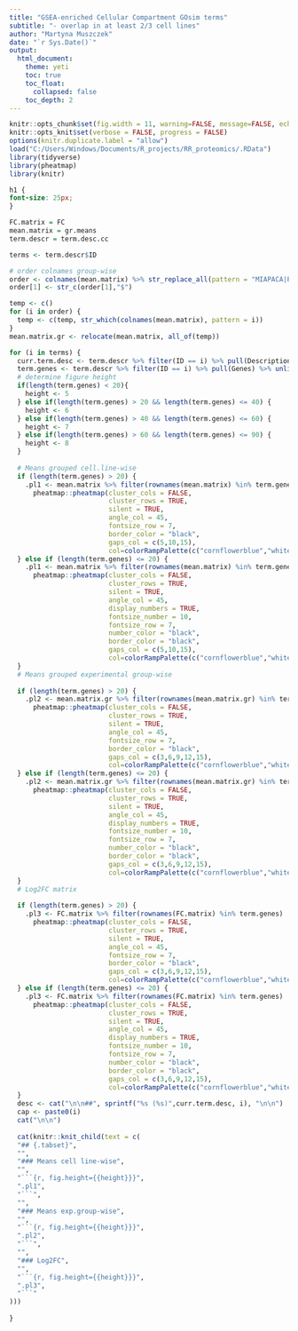 ---
title: "GSEA-enriched Cellular Compartment GOsim terms"
subtitle: "- overlap in at least 2/3 cell lines"
author: "Martyna Muszczek"
date: "`r Sys.Date()`"
output: 
  html_document:
    theme: yeti
    toc: true
    toc_float: 
      collapsed: false
    toc_depth: 2
---

```{r setup, include=FALSE}
knitr::opts_chunk$set(fig.width = 11, warning=FALSE, message=FALSE, echo=FALSE)
knitr::opts_knit$set(verbose = FALSE, progress = FALSE)
options(knitr.duplicate.label = "allow")
load("C:/Users/Windows/Documents/R_projects/RR_proteomics/.RData")
library(tidyverse)
library(pheatmap)
library(knitr)
```

```{css, echo=FALSE}
h1 {
font-size: 25px;
}
```

```{r plots, results="asis"}

FC.matrix = FC
mean.matrix = gr.means
term.descr = term.desc.cc

terms <- term.descr$ID

# order colnames group-wise
order <- colnames(mean.matrix) %>% str_replace_all(pattern = "MIAPACA|PANC|CFPAC", replacement = "") %>% unique()
order[1] <- str_c(order[1],"$")

temp <- c()
for (i in order) {
  temp <- c(temp, str_which(colnames(mean.matrix), pattern = i))
}
mean.matrix.gr <- relocate(mean.matrix, all_of(temp))

for (i in terms) {
  curr.term.desc <- term.descr %>% filter(ID == i) %>% pull(Description)
  term.genes <- term.descr %>% filter(ID == i) %>% pull(Genes) %>% unlist()
  # determine figure height
  if(length(term.genes) < 20){
    height <- 5
  } else if(length(term.genes) > 20 && length(term.genes) <= 40) {
    height <- 6
  } else if(length(term.genes) > 40 && length(term.genes) <= 60) {
    height <- 7
  } else if(length(term.genes) > 60 && length(term.genes) <= 90) {
    height <- 8
  }
  
  # Means grouped cell.line-wise
  if (length(term.genes) > 20) {
    .pl1 <- mean.matrix %>% filter(rownames(mean.matrix) %in% term.genes) |>
      pheatmap::pheatmap(cluster_cols = FALSE,
                         cluster_rows = TRUE,
                         silent = TRUE,
                         angle_col = 45,
                         fontsize_row = 7,
                         border_color = "black",
                         gaps_col = c(5,10,15),
                         col=colorRampPalette(c("cornflowerblue","white","red"))(100))
  } else if (length(term.genes) <= 20) {
    .pl1 <- mean.matrix %>% filter(rownames(mean.matrix) %in% term.genes) |>
      pheatmap::pheatmap(cluster_cols = FALSE,
                         cluster_rows = TRUE,
                         silent = TRUE,
                         angle_col = 45,
                         display_numbers = TRUE,
                         fontsize_number = 10,
                         fontsize_row = 7,
                         number_color = "black",
                         border_color = "black",
                         gaps_col = c(5,10,15),
                         col=colorRampPalette(c("cornflowerblue","white","red"))(100))
  }
  # Means grouped experimental group-wise
  
  if (length(term.genes) > 20) {
    .pl2 <- mean.matrix.gr %>% filter(rownames(mean.matrix.gr) %in% term.genes) |>
      pheatmap::pheatmap(cluster_cols = FALSE,
                         cluster_rows = TRUE,
                         silent = TRUE,
                         angle_col = 45,
                         fontsize_row = 7,
                         border_color = "black",
                         gaps_col = c(3,6,9,12,15),
                         col=colorRampPalette(c("cornflowerblue","white","red"))(100))
  } else if (length(term.genes) <= 20) {
    .pl2 <- mean.matrix.gr %>% filter(rownames(mean.matrix.gr) %in% term.genes) |>
      pheatmap::pheatmap(cluster_cols = FALSE,
                         cluster_rows = TRUE,
                         silent = TRUE,
                         angle_col = 45,
                         display_numbers = TRUE,
                         fontsize_number = 10,
                         fontsize_row = 7,
                         number_color = "black",
                         border_color = "black",
                         gaps_col = c(3,6,9,12,15),
                         col=colorRampPalette(c("cornflowerblue","white","red"))(100))
  }
  # Log2FC matrix
  
  if (length(term.genes) > 20) {
    .pl3 <- FC.matrix %>% filter(rownames(FC.matrix) %in% term.genes) |>
      pheatmap::pheatmap(cluster_cols = FALSE,
                         cluster_rows = TRUE,
                         silent = TRUE,
                         angle_col = 45,
                         fontsize_row = 7,
                         border_color = "black",
                         gaps_col = c(3,6,9,12,15),
                         col=colorRampPalette(c("cornflowerblue","white","red"))(100))
  } else if (length(term.genes) <= 20) {
    .pl3 <- FC.matrix %>% filter(rownames(FC.matrix) %in% term.genes) |>
      pheatmap::pheatmap(cluster_cols = FALSE,
                         cluster_rows = TRUE,
                         silent = TRUE,
                         angle_col = 45,
                         display_numbers = TRUE,
                         fontsize_number = 10,
                         fontsize_row = 7,
                         number_color = "black",
                         border_color = "black",
                         gaps_col = c(3,6,9,12,15),
                         col=colorRampPalette(c("cornflowerblue","white","red"))(100))
  }
  desc <- cat("\n\n##", sprintf("%s (%s)",curr.term.desc, i), "\n\n")
  cap <- paste0(i)
  cat("\n\n")
  
  cat(knitr::knit_child(text = c(
  "## {.tabset}",
  "",
  "### Means cell line-wise",
  "",
  "```{r, fig.height={{height}}}",
  ".pl1",
  "```",
  "",
  "### Means exp.group-wise",
  "",
  "```{r, fig.height={{height}}}",
  ".pl2",
  "```",
  "",
  "### Log2FC",
  "",
  "```{r, fig.height={{height}}}",
  ".pl3",
  "```"
)))
  
}  

 
```



